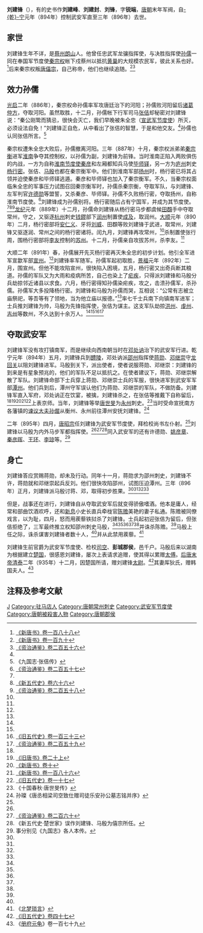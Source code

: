 {{distinguish|刘剑锋}}
{{Infobox person
|name        = 劉建鋒
|image       = 
|image_size  = 
|caption     = 
|birth_date  = 9世纪
|birth_place = [[唐朝|唐朝]]
|death_date  = 896年5月17日
|death_place = [[唐朝|唐朝]]
|occupation  = 武安军节度使
}}

'''刘建锋'''（{{bd|9世纪||896年|5月17日|catIdx=L}}），有的史书作'''刘建峰'''、'''刘建封'''、'''刘锋'''，字'''锐端'''，[[唐朝|唐朝]]末年军阀，自[[乾宁|-{乾}-宁]]元年（894年）控制武安军直至三年（896年）去世。

== 家世 ==
刘建锋生年不详，是[[蔡州_(隋朝)|蔡州]][[朗山|朗山]]人。他曾任忠武军龙骧指挥使，与决胜指挥使[[孙儒|孙儒]]一同在奉国军节度使[[秦宗权|秦宗权]]帐下戍蔡州以抵抗[[黄巢|黄巢]]的大规模农民军，彼此关系也好。<ref name=NBT188>[[:s:新唐书/卷188|《新唐书》卷一百八十八]]</ref>后来秦宗权叛[[唐僖宗|唐僖宗]]，自己称帝，他们也继续追随。<ref name=NBT190>[[:s:新唐書/卷190|《新唐书》卷一百九十]]</ref><ref name=ZZTJ256>[[:s:資治通鑑/卷256|《资治通鉴》卷二百五十六]]</ref>

== 效力孙儒 ==
[[光启|光启]]二年（886年），秦宗权命孙儒率军攻唐廷治下的河阳；孙儒败河阳留后[[诸葛仲方|诸葛仲方]]，夺取河阳。虽然取胜，十二月，孙儒帐下行军司马[[张佶_(唐朝)|张佶]]却秘密对刘建锋说：“秦公刚鸷而猜忌，很快会灭亡，我们早晚被朱全忠（[[宣武军节度使|宣武军节度使]]）所灭，必须设法自免！”刘建锋正自危，从中看出了张佶的智慧，于是和他交友。<ref name=ZZTJ256/>孙儒也认同张佶所言。<ref>《九国志·张佶传》</ref>

秦宗权遭朱全忠大败后，孙儒撤离河阳。三年（887年）十月，秦宗权派弟弟[[秦宗衡|秦宗衡]]进军[[淮南|淮南]]争夺其控制权，以孙儒为副，刘建锋为前锋。当时淮南正陷入两败俱伤的内战，一方为自称[[淮南节度使|淮南节度使]][[秦彦|秦彦]]和左厢都知兵马使[[毕师铎|毕师铎]]，另一方为[[庐州|庐州]]刺史[[杨行密|杨行密]]。张佶、[[马殷|马殷]]也都在秦宗衡军中。他们到淮南军部[[扬州|扬州]]时，杨行密已将其占领并迫使秦彦和毕师铎逃遁。秦彦和毕师铎也加入了秦宗衡军。不久，当秦宗权面临朱全忠的军事压力试图召回秦宗衡军时，孙儒杀秦宗衡，夺取军队，与刘建锋、左军判官[[许德勋|许德勋]]等盟誓，又杀秦彦、毕师铎。孙儒不久败杨行密，夺取扬州，自称淮南节度使。<ref name=ZZTJ257>[[:s:資治通鑑/卷257|《资治通鉴》卷二百五十七]]</ref>刘建锋成为孙儒别将。杨行密随后占有宁国军，并成为其节度使。<ref name=ZZTJ257/><ref name=NHFD66>[[:s:新五代史/卷66|《新五代史》卷六十六]]</ref><ref name=ZZTJ258>[[:s:資治通鑑/卷258|《资治通鉴》卷二百五十八]]</ref>[[龙纪|龙纪]]元年（889年）十二月，孙儒命刘建锋从杨行密马步都虞候[[田頵|田頵]]手中夺取常州，守之，又驱逐[[杭州|杭州]]刺史[[钱鏐|钱鏐]]部下[[润州|润州]]制置使[[成及|成及]]，取润州。[[大顺_(唐朝)|大顺]]元年（890年）二月，杨行密部将[[安仁义|安仁义]]、牙将[[刘威|刘威]]、田頵等败刘建锋于武进，取常州，刘建锋又驱逐润、常州之间的杨行密诸将。闰九月，刘建锋再攻常州，<ref name=NBT188/>杀制置使张行周，围杨行密部将[[李友|李友]]控制的[[苏州|苏州]]。十二月，孙儒亲自攻拔苏州，杀李友。<ref name=ZZTJ258/>

大顺二年（891年）春，孙儒展开先灭杨行密再灭朱全忠的初步计划。他引全军进军宣歙军部[[宣州|宣州]]。<ref name=ZZTJ258/>刘建锋率军随军。孙儒军起初取胜，[[景福_(唐朝)|景福]]元年（892年）二月，围宣州。但他不能攻陷宣州，很快陷入困境，五月，杨行密又出奇兵断其粮道。孙儒的军队又为大雨和疫病所苦，自己也染上了[[疟疾|疟疾]]，只得派刘建锋和马殷分兵劫掠邻近诸县以求食。六月，杨行密得知孙儒染疟疾，攻之，击溃孙儒军，杀孙儒。孙儒军大多投降杨行密。刘建锋和马殷为孙儒而哭，互相说：“公常有志被立庙祭祀，等吾等有了领地，当为他立庙以报德。”<ref name=NBT188/>率七千士兵南下向镇南军进军；士兵推刘建锋为帅，马殷为先锋指挥使，张佶为谋主。这支军队劫掠[[洪州_(隋朝)|洪州]]、[[虔州|虔州]]、[[吉州|吉州]]等数州，不久达到十余万人。<ref name=NBT190/><ref name=NHFD66/><ref name=HFD133>[[:s:旧五代史/卷133|《旧五代史》卷一百三十三]]</ref><ref name=ZZTJ259>[[:s:資治通鑑/卷259|《资治通鉴》卷二百五十九]]</ref>

== 夺取武安军 ==
刘建锋军没有攻打镇南军，而是继续向西南朝当时在[[邓处讷|邓处讷]]治下的武安军行进。乾宁元年（894年）五月，刘建锋兵到[[醴陵|醴陵]]，邓处讷派[[邵州|邵州]]指挥使[[蒋勋_(马楚)|蒋勋]]、[[邓继崇|邓继崇]]守[[龙回关|龙回关]]以阻刘建锋进军。马殷到关下，派出使者，使者说服蒋勋、邓继崇：刘建锋的到来是有星象预兆的，他们的军队不足以抵抗之。在使者建议下，蒋勋、邓继崇解散了军队。刘建锋命部下士兵穿上蒋勋、邓继崇士兵的军服，很快进军到武安军军部[[潭州_(隋朝)|潭州]]。他们兵到后，潭州守军误认他们为蒋勋、邓继崇的军队，不做防备。刘建锋军直入军府，邓处讷正在饮宴，被擒，刘建锋杀之，在张佶等推戴下自称留后，<ref name=ZZTJ259/><ref name=BT20-1>[[:s:旧唐书/卷20上|《旧唐书》卷二十上]]</ref><ref name="#1">[[:s:新唐书/卷10|《新唐书》卷十]]</ref><ref name=NBT186>[[:s:新唐书/卷186|《新唐书》卷一百八十六]]</ref><ref name=HFD17>[[:s:旧五代史/卷17|《旧五代史》卷一十七]]</ref>上表京师。当年，刘建锋等举[[唐世旻|唐世旻]]为[[永州_(隋朝)|永州]]刺史。<ref>《十国春秋·唐世旻传》</ref>当时受命宣抚南方各藩镇的[[谏议大夫|谏议大夫]][[孙偓|孙偓]]从衡州、永州前往潭州安抚刘建锋。<ref>孙璨《唐丞相梁司空致仕赠司徒乐安孙公墓志铭并序》</ref>

二年（895年）四月，[[唐昭宗|唐昭宗]]任刘建锋为武安军节度使，拜检校尚书左仆射。<ref name=NBT190/>刘建锋以马殷为内外马步军都指挥使。<ref name=NHFD66/><ref name=ZZTJ260>[[:s:資治通鑑/卷260|《资治通鉴》卷二百六十]]</ref><ref>《新五代史·楚世家》误作刘建锋、马殷为僖宗所任。</ref>同入武安军的还有许德勋、[[姚彦章|姚彦章]]、[[秦彦晖|秦彦晖]]、[[王环_(马楚)|王环]]、[[李琼_(唐朝)|李琼]]等。<ref>事分别见《九国志》各人本传。</ref>

== 身亡 ==
刘建锋答应赏赐蒋勋，却未及行动。同年十一月，蒋勋求为邵州刺史，刘建锋不许，蒋勋就和邓继崇起兵反刘。他们很快攻陷邵州，试图压迫潭州。三年（896年）正月，刘建锋派马殷讨蒋、邓，取得初步胜果。<ref name=NHFD66/><ref name=NBT186/><ref name=HFD17/><ref name=ZZTJ260/>

但是，战事还在进行，刘建锋自从夺取武安军后就变得骄傲嗜酒。他本是庸人，经常和部曲饮酒欢呼，还和[[新息|新息]]小史长直兵牵栊官[[陈赡|陈赡]]美艳的妻子私通。陈赡被同僚戏言，以为耻，四月，怒而用蒺藜铁挝杀了刘建锋。士兵起初迎张佶为留后，但张佶拒绝了，三军最终推立权知邵州刺史马殷，<ref name=NBT190/><ref name=BT20-1/><ref name="#1"/><ref name=HFD17/><ref name=ZZTJ260/>并诛杀陈赡。<ref name=NHFD66/>马殷上任之际，诛杀谋害刘建锋者数十人，<ref name=HFD133/>并从此禁用蒺藜。<ref>《[[北梦琐言|北梦琐言]]》</ref>

刘建锋生前官爵为武安军节度使、检校[[司空|司空]]、'''彭城郡侯'''，邑千户。马殷后来以湖南为根据建立[[马楚|楚国]]，很感恩刘建锋，屡次上表请求追赠，使其得以累赠[[太傅|太傅]]。[[后唐末帝|后唐末帝]][[清泰|清泰]]二年（935年）十二月，因楚国所请，赠刘建锋[[太尉|太尉]]。<ref>[[:s:旧五代史/卷47|《旧五代史》卷四十七]]</ref>其妻厍狄氏，赠韩国夫人。<ref>《[[册府元龟|册府元龟]]》卷一百七十九</ref>

== 注释及参考文献 ==
{{reflist|2}}

{{DEFAULTSORT:L}}
[[Category:刘姓|J]]
[[Category:驻马店人|Category:驻马店人]]
[[Category:唐朝常州刺史|Category:唐朝常州刺史]]
[[Category:武安军节度使|Category:武安军节度使]]
[[Category:唐朝被殺害人物|Category:唐朝被殺害人物]]
[[Category:唐朝郡侯|Category:唐朝郡侯]]